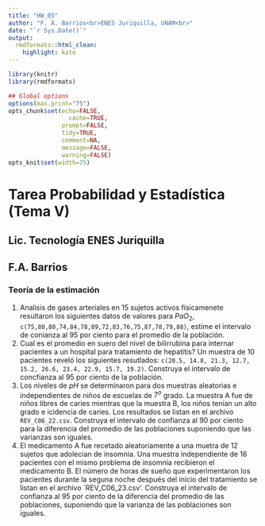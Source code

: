 ```yaml
---
title: "HW_05"
author: "F. A. Barrios<br>ENES Juriquilla, UNAM<br>"
date: "`r Sys.Date()`"
output:
  rmdformats::html_clean:
    highlight: kate
---
```


```r
library(knitr)
library(rmdformats)

## Global options
options(max.print="75")
opts_chunk$set(echo=FALSE,
	             cache=TRUE,
               prompt=FALSE,
               tidy=TRUE,
               comment=NA,
               message=FALSE,
               warning=FALSE)
opts_knit$set(width=75)
```

# Tarea Probabilidad y Estadística (Tema V)  
## Lic. Tecnología ENES Juriquilla  
## F.A. Barrios  
### Teoría de la estimación

1. Analisis de gases arteriales en 15 sujetos activos físicamenete resultaron los siguientes datos de valores para $PaO_2$,  `c(75,80,80,74,84,78,89,72,83,76,75,87,78,79,88)`, estime el intervalo de conianza al 95 por ciento para el promedio de la población.  
2. Cual es el promedio en suero del nivel de bilirrubina para internar pacientes a un hospital para tratamiento de hepatítis? Un muestra de 10 pacientes reveló los siguientes resutlados: `c(20.5, 14.8, 21.3, 12.7, 15.2, 26.6, 23.4, 22.9, 15.7, 19.2)`. Construya el intervalo de concfianza al 95 por ciento de la población.  
3. Los niveles de $pH$ se determinaron para dos muestras aleatorias e independientes de niños de escuelas de $7^o$ grado. La muestra A fue de niños libres de caries mientras que la muestra B, los niños tenían un alto grado e icidencia de caries. Los resultados se listan en el archivo `REV_C06_22.csv`. Construya el intervalo de confianza al 90 por ciento para la diferencia del promedio de las poblaciones suponiendo que las varianzas son iguales.  
4. El medicamento A fue recetado aleatoriamente a una muetra de 12 sujetos que adolecian de insomnia. Una muestra independiente de 16 pacientes con el mismo problema de insomnia recibieron el medicamento B.  El número de horas de sueño que experimentaron los pacientes durante la seguna noche después del inicio del tratamiento se listan en el archivo `REV_C06_23.csv'. Construya el intervalo de confianza al 95 por ciento de la diferencia del promedio de las poblaciones, suponiendo que la varianza de las poblaciones son iguales.  
